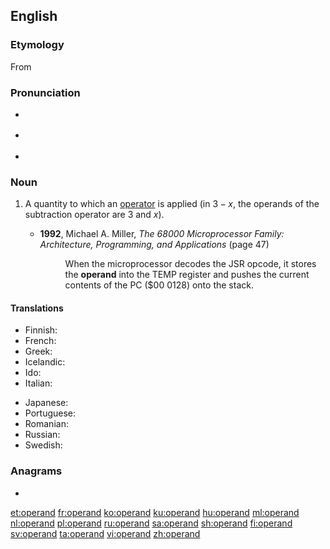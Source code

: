 ==English==

===Etymology===
From {{etyl|LL.|en}} {{m|la|operandum}}

===Pronunciation===
* {{a|UK}} {{IPA|/ɒpə(ɹ)ænd/|lang=en}}
* {{a|UK}} {{IPA|/ˈɑp ə ˌɹænd/|lang=en}}
* {{audio|En-us-operand.ogg|Audio (US)|lang=en}}

===Noun===
{{en-noun}}

# {{lb|en|mathematics|computing}} A quantity to which an [[operator]] is applied (in <math>3 - x</math>, the operands of the subtraction operator are 3 and <math>x</math>).
#* '''1992''', Michael A. Miller, ''The 68000 Microprocessor Family: Architecture, Programming, and Applications'' (page 47)
#*: When the microprocessor decodes the JSR opcode, it stores the '''operand''' into the TEMP register and pushes the current contents of the PC ($00 0128) onto the stack.

====Translations====
{{trans-top|quantity to which an operator is applied}}
* Finnish: {{t+|fi|operandi}}
* French: {{t+|fr|opérande|m}}
* Greek: {{t|el|τελεστέος|m}}
* Icelandic: {{t|is|þolandi|m}}
* Ido: {{t|io|operacario}}
* Italian: {{t+|it|operando|m}}
{{trans-mid}}
* Japanese: {{t|ja|被演算子|tr=ひえんざんし, hienzanshi|sc=Jpan}}
* Portuguese: {{t+|pt|operando}}
* Romanian: {{t|ro|operand}}
* Russian: {{t+|ru|опера́нд|m}}
* Swedish: {{t+|sv|operand}}
{{trans-bottom}}

===Anagrams===
* {{l|en|aproned}}

[[et:operand]]
[[fr:operand]]
[[ko:operand]]
[[ku:operand]]
[[hu:operand]]
[[ml:operand]]
[[nl:operand]]
[[pl:operand]]
[[ru:operand]]
[[sa:operand]]
[[sh:operand]]
[[fi:operand]]
[[sv:operand]]
[[ta:operand]]
[[vi:operand]]
[[zh:operand]]